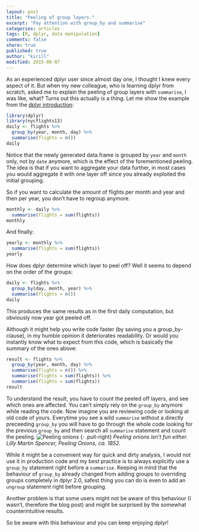 ```yaml
---
layout: post
title: "Peeling of group layers."
excerpt: "Pay attention with group_by and summarise"
categories: articles
tags: [R, dplyr, data manipulation]
comments: false
share: true
published: true
author: "kirill"
modified: 2015-08-07
---
```


<span class = "dropcap">A</span>s an experienced dplyr user since almost day one, I thought I knew every aspect of it. But when my new colleague, who is learning dplyr from scratch, asked me to explain the peeling of group layers with `summarise`, I was like, what?
Turns out this actually *is* a thing. Let me show the example from the [dplyr introduction](https://cran.rstudio.com/web/packages/dplyr/vignettes/introduction.html):

```r
library(dplyr)
library(nycflights13)
daily <- flights %>% 
  group_by(year, month, day) %>%
  summarise(flights = n())
daily
```

Notice that the newly generated data.frame is grouped by `year` and `month` only, not by `date` anymore, which is the effect of the forementioned peeling. The idea is that if you want to aggregate your data further, in most cases you would aggregate it with one layer off since you already exploited the initial grouping.

So if you want to calculate the amount of flights per month and year and then per year, you don't have to regroup anymore.

```r
monthly <- daily %>% 
  summarise(flights = sum(flights))
monthly
```

And finally:
```r
yearly <- monthly %>% 
  summarise(flights = sum(flights))
yearly
```

How does dplyr determine which layer to peel off? Well it seems to depend on the order of the groups:

```r
daily <- flights %>% 
  group_by(day, month, year) %>%
  summarise(flights = n())
daily
```

This produces the same results as in the first daily computation, but obviously now year got peeled off.

Although it might help you write code faster (by saving you a group_by-clause), in my humble opinion it deteriorates readability. Or would you instantly know what to expect from this code, which is basically the summary of the ones above:

```r
result <- flights %>% 
  group_by(year, month, day) %>%
  summarise(flights = n()) %>%
  summarise(flights = sum(flights)) %>%
  summarise(flights = sum(flights))
result
```

To understand the result, you have to count the peeled off layers, and see which ones are affected. You can't simply rely on the `group_by` anymore while reading the code. Now imagine you are reviewing code or looking at old code of yours. Everytime you see a wild `summarise` without a directly preceeding `group_by` you will have to go through the whole code looking for the previous `group_by` and then search all `summarise` statement and count the peeling. ![Peeling onions]({{ site.url }}/images/spencer-peeling-onions.jpg)
{: .pull-right}
*Peeling onions isn't fun either. Lilly Martin Spencer, Peeling Onions, ca. 1852.*

While it might be a convenient way for quick and dirty analysis, I would not use it in production code and my best practice is to always explicitly use a `group_by` statement right before a `summarise`. Keeping in mind that the behaviour of `group_by` already changed from adding groups to overriding groups completely in dplyr 2.0, safest thing you can do is even to add an `ungroup` statement right before grouping.

Another problem is that some users might not be aware of this behaviour (I wasn't, therefore the blog post) and might be surprised by the somewhat counterintuitive results.

So be aware with this behaviour and you can keep enjoying dplyr!
